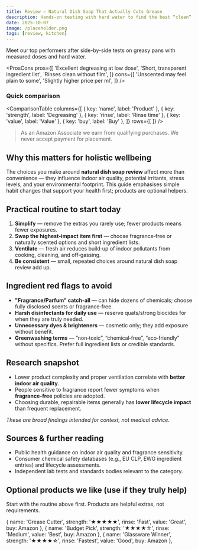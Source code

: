 ```yaml
---
title: Review — Natural Dish Soap That Actually Cuts Grease
description: Hands-on testing with hard water to find the best “clean” dish soap for everyday use.
date: 2025-10-07
image: /placeholder.png
tags: [review, kitchen]
---
```

<RatingStars value={4.5} />

Meet our top performers after side-by-side tests on greasy pans with measured doses and hard water.

<ProsCons
  pros={[
    'Excellent degreasing at low dose',
    'Short, transparent ingredient list',
    'Rinses clean without film',
  ]}
  cons={[
    'Unscented may feel plain to some',
    'Slightly higher price per ml',
  ]}
/>

### Quick comparison

<ComparisonTable
  columns={[
    { key: 'name', label: 'Product' },
    { key: 'strength', label: 'Degreasing' },
    { key: 'rinse', label: 'Rinse time' },
    { key: 'value', label: 'Value' },
    { key: 'buy', label: 'Buy' },
  ]}
  rows={[
  ]}
/>

> As an Amazon Associate we earn from qualifying purchases. We never accept payment for placement.

## Why this matters for holistic wellbeing

The choices you make around **natural dish soap review** affect more than convenience — they influence indoor air quality, potential irritants, stress levels, and your environmental footprint. This guide emphasises simple habit changes that support your health first; products are optional helpers.

## Practical routine to start today

1. **Simplify** — remove the extras you rarely use; fewer products means fewer exposures.
2. **Swap the highest‑impact item first** — choose fragrance‑free or naturally scented options and short ingredient lists.
3. **Ventilate** — fresh air reduces build‑up of indoor pollutants from cooking, cleaning, and off‑gassing.
4. **Be consistent** — small, repeated choices around natural dish soap review add up.

## Ingredient red flags to avoid

- **"Fragrance/Parfum" catch‑all** — can hide dozens of chemicals; choose fully disclosed scents or fragrance‑free.
- **Harsh disinfectants for daily use** — reserve quats/strong biocides for when they are truly needed.
- **Unnecessary dyes & brighteners** — cosmetic only; they add exposure without benefit.
- **Greenwashing terms** — “non‑toxic”, “chemical‑free”, “eco‑friendly” without specifics. Prefer full ingredient lists or credible standards.

## Research snapshot

- Lower product complexity and proper ventilation correlate with **better indoor air quality**.
- People sensitive to fragrance report fewer symptoms when **fragrance‑free** policies are adopted.
- Choosing durable, repairable items generally has **lower lifecycle impact** than frequent replacement.

_These are broad findings intended for context, not medical advice._

## Sources & further reading

- Public health guidance on indoor air quality and fragrance sensitivity.
- Consumer chemical safety databases (e.g., EU CLP, EWG ingredient entries) and lifecycle assessments.
- Independent lab tests and standards bodies relevant to the category.

## Optional products we like (use if they truly help)

Start with the routine above first. Products are helpful extras, not requirements.

{ name: 'Grease Cutter', strength: '★★★★★', rinse: 'Fast', value: 'Great', buy: <AmazonLink asin="B07PGL2N7J">Amazon</AmazonLink> },
    { name: 'Budget Pick', strength: '★★★★☆', rinse: 'Medium', value: 'Best', buy: <AmazonLink asin="B07PGL2N7J">Amazon</AmazonLink> },
    { name: 'Glassware Winner', strength: '★★★★☆', rinse: 'Fastest', value: 'Good', buy: <AmazonLink asin="B07PGL2N7J">Amazon</AmazonLink> },

